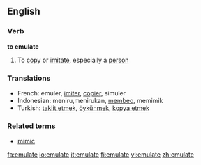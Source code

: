 ==English==

===Verb===
'''to emulate'''

# To [[copy]] or [[imitate]], especially a [[person]]

===Translations===
*French: émuler, [[imiter]], [[copier]], simuler
*Indonesian: meniru,menirukan, [[beo|membeo]], memimik
*Turkish: [[taklit etmek]], [[öykünmek]], [[kopya etmek]]

===Related terms===
*[[mimic]]

[[fa:emulate]]
[[io:emulate]]
[[it:emulate]]
[[fi:emulate]]
[[vi:emulate]]
[[zh:emulate]]